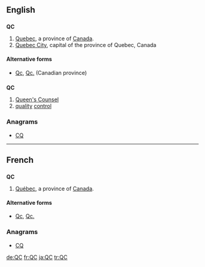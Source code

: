 ==English==

==={{abbreviation}}===
'''QC'''

# [[Quebec]], a province of [[Canada]].
# [[Quebec City]], capital of the province of Quebec, Canada

====Alternative forms====
* [[Qc]], [[Qc.]] (Canadian province)

==={{initialism-old|en}}===
'''QC'''

# [[Queen's Counsel]]
# [[quality]] [[control]]

===Anagrams===
* [[CQ#English|CQ]] 

----

==French==

==={{abbreviation|French}}===
'''QC'''

# [[Québec]], a province of [[Canada]].

====Alternative forms====
* [[Qc]], [[Qc.]]

===Anagrams===
* [[CQ#French|CQ]]

[[de:QC]]
[[fr:QC]]
[[ja:QC]]
[[tr:QC]]